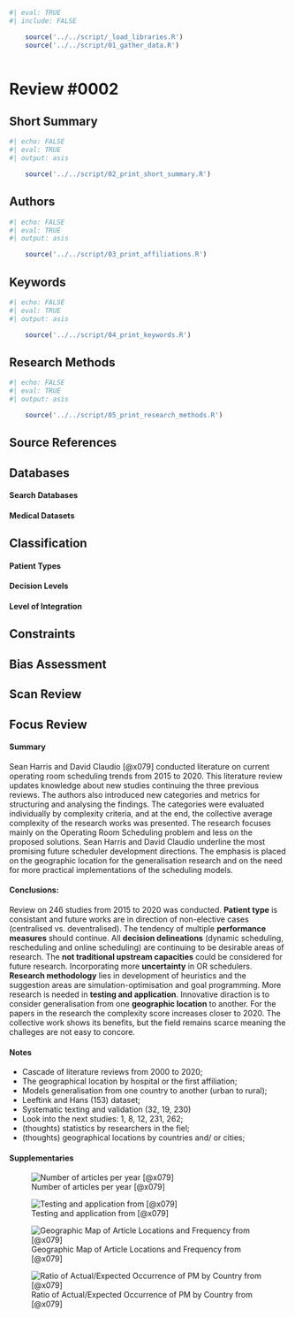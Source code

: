 ```r
#| eval: TRUE
#| include: FALSE

    source('../../script/_load_libraries.R')
    source('../../script/01_gather_data.R')
    
```

# Review #0002 {.unnumbered}

## Short Summary

```r
#| echo: FALSE
#| eval: TRUE
#| output: asis

    source('../../script/02_print_short_summary.R')
```

## Authors

```r
#| echo: FALSE
#| eval: TRUE
#| output: asis

    source('../../script/03_print_affiliations.R')
```

## Keywords

```r
#| echo: FALSE
#| eval: TRUE
#| output: asis

    source('../../script/04_print_keywords.R')
```

## Research Methods

```r
#| echo: FALSE
#| eval: TRUE
#| output: asis

    source('../../script/05_print_research_methods.R')
```

## Source References

## Databases

#### Search Databases

#### Medical Datasets

## Classification

#### Patient Types

#### Decision Levels

#### Level of Integration

## Constraints

## Bias Assessment

## Scan Review

## Focus Review

#### Summary

Sean Harris and David Claudio [@x079] conducted literature on current operating room scheduling trends from 2015 to 2020. This literature review updates knowledge about new studies continuing the three previous reviews. The authors also introduced new categories and metrics for structuring and analysing the findings. The categories were evaluated individually by complexity criteria, and at the end, the collective average complexity of the research works was presented. The research focuses mainly on the Operating Room Scheduling problem and less on the proposed solutions. Sean Harris and David Claudio underline the most promising future scheduler development directions. The emphasis is placed on the geographic location for the generalisation research and on the need for more practical implementations of the scheduling models.

#### Conclusions:

Review on 246 studies from 2015 to 2020 was conducted. **Patient type** is consistant and future works are in direction of non-elective cases (centralised vs. deventralised). The tendency of multiple **performance measures** should continue. All **decision delineations** (dynamic scheduling, rescheduling and online scheduling) are continuing to be desirable areas of research. The **not traditional upstream capacities** could be considered for future research. Incorporating more **uncertainty** in OR schedulers. **Research methodology** lies in development of heuristics and the suggestion areas are simulation-optimisation and goal programming. More research is needed in **testing and application**. Innovative diraction is to consider generalisation from one **geographic location** to another. For the papers in the research the complexity score increases closer to 2020. The collective work shows its benefits, but the field remains scarce meaning the challeges are not easy to concore.

#### Notes

-   Cascade of literature reviews from 2000 to 2020;
-   The geographical location by hospital or the first affiliation;
-   Models generalisation from one country to another (urban to rural);
-   Leeftink and Hans (153) dataset;
-   Systematic texting and validation (32, 19, 230)
-   Look into the next studies: 1, 8, 12, 231, 262;
-   (thoughts) statistics by researchers in the fiel;
-   (thoughts) geographical locations by countries and/ or cities;

#### Supplementaries

![Number of articles per year [@x079]](figure/001.png "Number of articles per year by Sean Harris and David Claudio."){#0002-fig1 fig-alt="Number of articles per year by Sean Harris and David Claudio."}

![Testing and application from [@x079]](figure/002.png "Testing and application by Sean Harris and David Claudio"){#0002-fig2 fig-alt="Testing and application by Sean Harris and David Claudio."}

![Geographic Map of Article Locations and Frequency from [@x079]](figure/003.png "Geographic Map of Article Locations and Frequency by Sean Harris and David Claudio"){#0002-fig3 fig-alt="Geographic Map of Article Locations and Frequency by Sean Harris and David Claudio."}

![Ratio of Actual/Expected Occurrence of PM by Country from [@x079]](figure/004.png "Ratio of Actual/Expected Occurrence of PM by Country by Sean Harris and David Claudio"){#0002-fig4 fig-alt="Ratio of Actual/Expected Occurrence of PM by Country by Sean Harris and David Claudio."}
